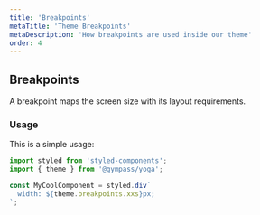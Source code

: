 ```yaml
---
title: 'Breakpoints'
metaTitle: 'Theme Breakpoints'
metaDescription: 'How breakpoints are used inside our theme'
order: 4
---
```


## Breakpoints

A breakpoint maps the screen size with its layout requirements.

### Usage

This is a simple usage:

```javascript type=highlight
import styled from 'styled-components';
import { theme } from '@gympass/yoga';

const MyCoolComponent = styled.div`
  width: ${theme.breakpoints.xxs}px;
`;
```

<ThemeBreakpoints />
